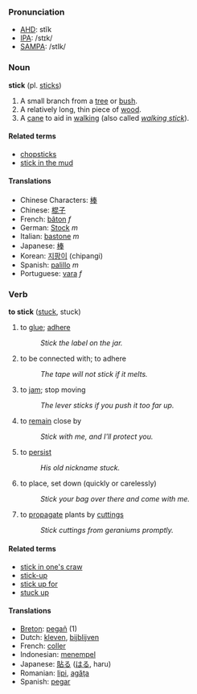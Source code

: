 === Pronunciation ===
*[[w:AHD|AHD]]: stĭk
*[[w:IPA|IPA]]: /stɪk/
*[[w:SAMPA|SAMPA]]: /stIk/

===Noun===
'''stick''' (pl. [[sticks]])

# A small branch from a [[tree]] or [[bush]].
# A relatively long, thin piece of [[wood]].
# A [[cane]] to aid in [[walk]]ing (also called ''[[walking stick]]'').

==== Related terms ====
*[[chopsticks]]
*[[stick in the mud]]

==== Translations ====
*Chinese Characters: [[棒]]
*Chinese: [[棍子]]
*French: [[bâton]] ''f''
*German: [[Stock]] ''m''
*Italian: [[bastone]] ''m''
*Japanese: [[棒]]
*Korean: [[지팡이]] (chipangi)
*Spanish: [[palillo]] ''m''
*Portuguese: [[vara]] ''f''

=== Verb ===

'''to stick''' ([[stuck]], stuck)

# to [[glue]]; [[adhere]]
#:''Stick the label on the jar.''
# to be connected with; to adhere
#:''The tape will not stick if it melts.''
# to [[jam]]; stop moving
#:''The lever sticks if you push it too far up.''
# to [[remain]] close by 
#:''Stick with me, and I'll protect you.''
# to [[persist]] 
#:''His old nickname stuck.''
# to place, set down (quickly or carelessly)
#:''Stick your bag over there and come with me.''
# to [[propagate]] plants by [[cutting]]s
#:''Stick cuttings from geraniums promptly.''

====Related terms====
*[[stick in one's craw]]
*[[stick-up]]
*[[stick up for]]
*[[stuck up]]

==== Translations ====
*[[Breton]]: [[pegañ]] (1)
*Dutch: [[kleven]], [[bijblijven]]
*French: [[coller]]
*Indonesian: [[tempel|menempel]]
*Japanese: [[貼る]] ([[はる]], haru)
*Romanian: [[lipi]], [[agăţa]]
*Spanish: [[pegar]]